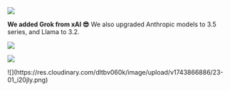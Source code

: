 
![](https://res.cloudinary.com/dltbv060k/image/upload/v1742050485/23-01_v4b22w.png)

**We added Grok from xAI 😎**
We also upgraded Anthropic models to 3.5 series, and Llama to 3.2.

![](https://res.cloudinary.com/dltbv060k/image/upload/v1742050485/23-02_cyakcq.png)

![](https://res.cloudinary.com/dltbv060k/image/upload/v1742050485/23-03_xfcffv.png)

<ReleaseBuild>
![](https://res.cloudinary.com/dltbv060k/image/upload/v1743866886/23-01_i20jly.png)
</ReleaseBuild>